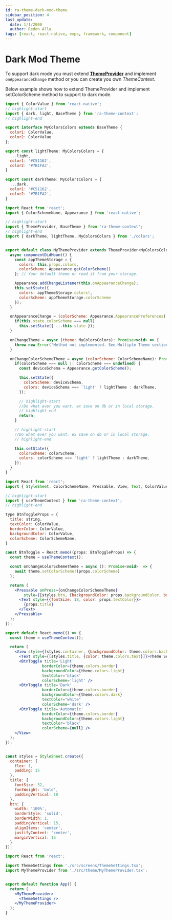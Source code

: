 ```yaml
---
id: ra-theme-dark-mod-theme
sidebar_position: 4
last_update:
  date: 1/1/2000
  author: Redon Alla
tags: [react, react-native, expo, framework, component]
---
```


# Dark Mod Theme

To support dark mode you must extend **[ThemeProvider](/docs/getting-gtarted/setup-ra-theme-provider#using-themeprovider)** and implement `onAppearanceChange` method or you can create you own *ThemeContext*.

Below example shows how to extend ThemeProvider and implement setColorScheme method to support to dark mode.


<Tabs>
<TabItem value="colors-file" label="colors">

```jsx title="/src/theme/colors.ts" showLineNumbers
import { ColorValue } from 'react-native';
// highlight-start
import { dark, light, BaseTheme } from 'ra-theme-context';
// highlight-end

export interface MyColorsColors extends BaseTheme {
  color1: ColorValue,
  color2: ColorValue
};

export const lightTheme: MyColorsColors = {
  ...light,
  color1: '#C51162',
  color2: '#7B1FA2',
}

export const darkTheme: MyColorsColors = {
  ...dark,
  color1: '#C51162',
  color2: '#7B1FA2',
}
```

</TabItem>
<TabItem value="themprovider-file" label="MyThemeProvider">

```jsx title="/src/theme/MyThemeProvider.tsx" showLineNumbers
import React from 'react';
import { ColorSchemeName, Appearance } from 'react-native';

// highlight-start
import { ThemeProvider, BaseTheme } from 'ra-theme-context';
// highlight-end
import { darkTheme, lightTheme, MyColorsColors } from './colors';


export default class MyThemeProvider extends ThemeProvider<MyColorsColors> {
  async componentDidMount() {
    const appThemeStorage = {
      colors: this.props.colors,
      colorScheme: Appearance.getColorScheme()
    }; // Your default theme or read it from your storage.

    Appearance.addChangeListener(this.onAppearanceChange);
    this.setState({
      colors: appThemeStorage.colors!,
      colorScheme: appThemeStorage.colorScheme
    });
  }

  onAppearanceChange = (colorScheme: Appearance.AppearancePreferences) => {
    if(this.state.colorScheme === null)
      this.setState({ ...this.state });
  }

  onChangeTheme = async (theme: MyColorsColors): Promise<void> => {
    throw new Error('Method not implemented. See Multiple Theme section');
  }

  onChangeColorSchemeTheme = async (colorScheme: ColorSchemeName): Promise<void>  => {
    if(colorScheme === null || colorScheme === undefined) {
      const deviceSchema = Appearance.getColorScheme();

      this.setState({
        colorScheme: deviceSchema,
        colors: deviceSchema === 'light' ? lightTheme : darkTheme,
      });

      // highlight-start
      //Do what ever you want. ex save on db or in local storage.
      // highlight-end
      return;
    }

    // highlight-start
    //Do what ever you want. ex save on db or in local storage.
    // highlight-end

    this.setState({
      colorScheme: colorScheme,
      colors: colorScheme === 'light' ? lightTheme : darkTheme,
    });
  }
}
```
</TabItem>

<TabItem value="theme-settings-file" label="ThemeSettings">

```jsx title="/src/screens/ThemeSettings.tsx" showLineNumbers
import React from 'react';
import { StyleSheet, ColorSchemeName, Pressable, View, Text, ColorValue } from 'react-native';

// highlight-start
import { useThemeContext } from 'ra-theme-context';
// highlight-end

type BtnToggleProps = {
  title: string,
  textColor: ColorValue,
  borderColor: ColorValue,
  backgroundColor: ColorValue,
  colorScheme: ColorSchemeName,
}

const BtnToggle = React.memo((props: BtnToggleProps) => {
  const theme = useThemeContext();

  const onChangeColorSchemeTheme = async (): Promise<void>  => {
    await theme.setColorScheme!(props.colorScheme)
  };

  return (
    <Pressable onPress={onChangeColorSchemeTheme}
        style={[styles.btn, {backgroundColor: props.backgroundColor, borderColor: props.borderColor}]}>
      <Text style={{fontSize: 18, color: props.textColor}}>
        {props.title}
      </Text>
    </Pressable>
  );
});

export default React.memo(() => {
  const theme = useThemeContext();

  return (
    <View style={[styles.container, {backgroundColor: theme.colors.background}]}>
      <Text style={[styles.title, {color: theme.colors.text}]}>Theme Settings</Text>
      <BtnToggle title='Light'
                borderColor={theme.colors.border}
                backgroundColor={theme.colors.light}
                textColor='black'
                colorScheme='light' />
      <BtnToggle title='Dark'
                borderColor={theme.colors.border}
                backgroundColor={theme.colors.dark}
                textColor="white"
                colorScheme='dark' />
      <BtnToggle title='Automatic'
                borderColor={theme.colors.border}
                backgroundColor={theme.colors.light}
                textColor='black'
                colorScheme={null} />
    </View>
  );
});


const styles = StyleSheet.create({
  container: {
    flex: 1,
    padding: 15
  },
  title: {
    fontSize: 32,
    fontWeight: 'bold',
    paddingVertical: 18
  },
  btn: {
    width: '100%',
    borderStyle: 'solid',
    borderWidth: 1,
    paddingVertical: 15,
    alignItems: 'center',
    justifyContent: 'center',
    marginVertical: 15
  }
});
```

</TabItem>

<TabItem value="app-file" label="App">

```jsx title="/App.ts" showLineNumbers
import React from 'react';

import ThemeSettings from './src/screens/ThemeSettings.tsx';
import MyThemeProvider from './src/theme/MyThemeProvider.tsx';


export default function App() {
  return (
    <MyThemeProvider>
      <ThemeSettings />
    </MyThemeProvider>
  );
}
```

</TabItem>
</Tabs>